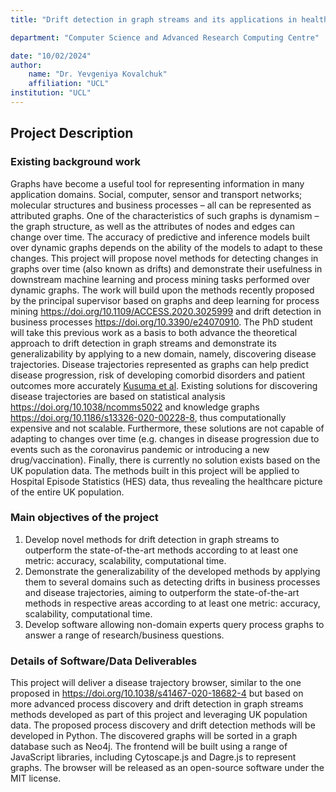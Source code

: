 ```yaml
---
title: "Drift detection in graph streams and its applications in healthcare"

department: "Computer Science and Advanced Research Computing Centre"

date: "10/02/2024"
author: 
    name: "Dr. Yevgeniya Kovalchuk"
    affiliation: "UCL"
institution: "UCL"
---
```

## Project Description

### Existing background work

Graphs have become a useful tool for representing information in many application domains. Social, computer, sensor and transport networks; molecular structures and business processes – all can be represented as attributed graphs. One of the characteristics of such graphs is dynamism – the graph structure, as well as the attributes of nodes and edges can change over time. The accuracy of predictive and inference models built over dynamic graphs depends on the ability of the models to adapt to these changes. This project will propose novel methods for detecting changes in graphs over time (also known as drifts) and demonstrate their usefulness in downstream machine learning and process mining tasks performed over dynamic graphs. The work will build upon the methods recently proposed by the principal supervisor based on graphs and deep learning for process mining [https://doi.org/10.1109/ACCESS.2020.3025999](https://doi.org/10.1109/ACCESS.2020.3025999) and drift detection in business processes [https://doi.org/10.3390/e24070910](https://doi.org/10.3390/e24070910). The PhD student will take this previous work as a basis to both advance the theoretical approach to drift detection in graph streams and demonstrate its generalizability by applying to a new domain, namely, discovering disease trajectories. Disease trajectories represented as graphs can help predict disease progression, risk of developing comorbid disorders and patient outcomes more accurately [Kusuma et al](https://eprints.whiterose.ac.uk/158247/15/HEALTHINF_2020_108.pdf). Existing solutions for discovering disease trajectories are based on statistical analysis [https://doi.org/10.1038/ncomms5022](https://doi.org/10.1038/ncomms5022) and knowledge graphs [https://doi.org/10.1186/s13326-020-00228-8](https://doi.org/10.1186/s13326-020-00228-8), thus computationally expensive and not scalable. Furthermore, these solutions are not capable of adapting to changes over time (e.g. changes in disease progression due to events such as the coronavirus pandemic or introducing a new drug/vaccination). Finally, there is currently no solution exists based on the UK population data. The methods built in this project will be applied to Hospital Episode Statistics (HES) data, thus revealing the healthcare picture of the entire UK population.


### Main objectives of the project

1. Develop novel methods for drift detection in graph streams to outperform the state-of-the-art methods according to at least one metric: accuracy, scalability, computational time.
2. Demonstrate the generalizability of the developed methods by applying them to several domains such as detecting drifts in business processes and disease trajectories, aiming to outperform the state-of-the-art methods in respective areas according to at least one metric: accuracy, scalability, computational time.
3. Develop software allowing non-domain experts query process graphs to answer a range of research/business questions.

### Details of Software/Data Deliverables

This project will deliver a disease trajectory browser, similar to the one proposed in [https://doi.org/10.1038/s41467-020-18682-4](https://doi.org/10.1038/s41467-020-18682-4) but based on more advanced process discovery and drift detection in graph streams methods developed as part of this project and leveraging UK population data. The proposed process discovery and drift detection methods will be developed in Python. The discovered graphs will be sorted in a graph database such as Neo4j. The frontend will be built using a range of JavaScript libraries, including Cytoscape.js and Dagre.js to represent graphs. The browser will be released as an open-source software under the MIT license.